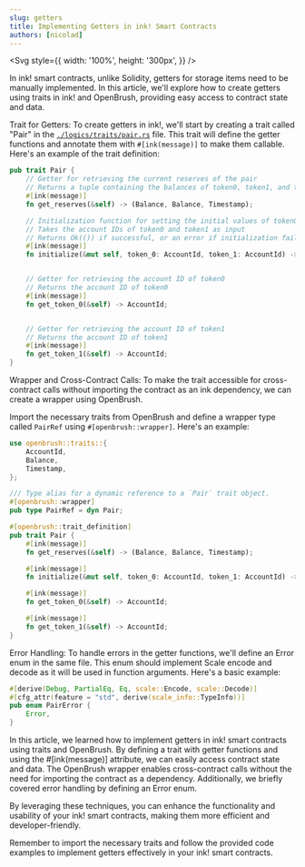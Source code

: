 ```yaml
---
slug: getters
title: Implementing Getters in ink! Smart Contracts
authors: [nicolad]
---
```



<Svg
  style={{
    width: '100%',
    height: '300px',
  }}
/>

In ink! smart contracts, unlike Solidity, getters for storage items need to be manually implemented. In this article, we'll explore how to create getters using traits in ink! and OpenBrush, providing easy access to contract state and data.

Trait for Getters:
To create getters in ink!, we'll start by creating a trait called "Pair" in the [`./logics/traits/pair.rs`](https://github.com/nicolad/dex/blob/main/uniswap-v2/logics/traits/pair.rs) file. This trait will define the getter functions and annotate them with `#[ink(message)]` to make them callable. Here's an example of the trait definition:

```rust
pub trait Pair {
    // Getter for retrieving the current reserves of the pair
    // Returns a tuple containing the balances of token0, token1, and the block timestamp
    #[ink(message)]
    fn get_reserves(&self) -> (Balance, Balance, Timestamp);

    // Initialization function for setting the initial values of token0 and token1
    // Takes the account IDs of token0 and token1 as input
    // Returns Ok(()) if successful, or an error if initialization fails
    #[ink(message)]
    fn initialize(&mut self, token_0: AccountId, token_1: AccountId) -> Result<(), PairError>;


    // Getter for retrieving the account ID of token0
    // Returns the account ID of token0
    #[ink(message)]
    fn get_token_0(&self) -> AccountId;


    // Getter for retrieving the account ID of token1
    // Returns the account ID of token1
    #[ink(message)]
    fn get_token_1(&self) -> AccountId;
}

```

Wrapper and Cross-Contract Calls:
To make the trait accessible for cross-contract calls without importing the contract as an ink dependency, we can create a wrapper using OpenBrush.

Import the necessary traits from OpenBrush and define a wrapper type called `PairRef` using
`#[openbrush::wrapper]`. Here's an example:

```rust
use openbrush::traits::{
    AccountId,
    Balance,
    Timestamp,
};

/// Type alias for a dynamic reference to a `Pair` trait object.
#[openbrush::wrapper]
pub type PairRef = dyn Pair;

#[openbrush::trait_definition]
pub trait Pair {
    #[ink(message)]
    fn get_reserves(&self) -> (Balance, Balance, Timestamp);

    #[ink(message)]
    fn initialize(&mut self, token_0: AccountId, token_1: AccountId) -> Result<(), PairError>;

    #[ink(message)]
    fn get_token_0(&self) -> AccountId;

    #[ink(message)]
    fn get_token_1(&self) -> AccountId;
}
```

Error Handling:
To handle errors in the getter functions, we'll define an Error enum in the same file. This enum should implement Scale encode and decode as it will be used in function arguments. Here's a basic example:

```rust
#[derive(Debug, PartialEq, Eq, scale::Encode, scale::Decode)]
#[cfg_attr(feature = "std", derive(scale_info::TypeInfo))]
pub enum PairError {
    Error,
}
```

In this article, we learned how to implement getters in ink! smart contracts using traits and OpenBrush. By defining a trait with getter functions and using the #[ink(message)] attribute, we can easily access contract state and data. The OpenBrush wrapper enables cross-contract calls without the need for importing the contract as a dependency. Additionally, we briefly covered error handling by defining an Error enum.

By leveraging these techniques, you can enhance the functionality and usability of your ink! smart contracts, making them more efficient and developer-friendly.

Remember to import the necessary traits and follow the provided code examples to implement getters effectively in your ink! smart contracts.
